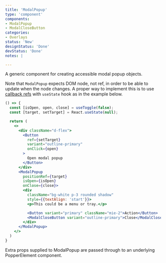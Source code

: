 ```yaml
---
title: 'ModalPopup'
type: 'component'
components:
- ModalPopup
- ModalCloseButton
categories:
- Overlays
status: 'New'
designStatus: 'Done'
devStatus: 'Done'
notes: |

---
```


A generic component for creating accessible modal popup objects.

Note that `ModalPopup` expects DOM node, not ref, in order to be able to update when the node changes.
A proper way to implement this is to use [callback refs](https://reactjs.org/docs/refs-and-the-dom.html#callback-refs) with `useState` hook as in the example below.

```jsx live
() => {
  const [isOpen, open, close] = useToggle(false);
  const [target, setTarget] = React.useState(null);

  return (
    <>
      <div className="d-flex">
        <Button
          ref={setTarget}
          variant="outline-primary"
          onClick={open}
        >
          Open modal popup
        </Button>
      </div>
      <ModalPopup
        positionRef={target}
        isOpen={isOpen}
        onClose={close}>
        <div
          className="bg-white p-3 rounded shadow"
          style={{textAlign: 'start'}}>
          <p>This could be a menu or tray.</p>

          <Button variant="primary" className="mie-2">Action</Button>
          <ModalCloseButton variant="outline-primary">Close</ModalCloseButton>
        </div>
      </ModalPopup>
    </>
  )
}
```

Extra props supplied to ModalPopup are passed through to an underlying PopperElement component.
